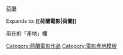 {{flagdeco|NED}} [[荷蘭電影|荷蘭]]<noinclude>

Expands to: '''<nowiki>[[荷蘭電影|荷蘭]]</nowiki>'''

用在{{t1|Infobox Film}}的「產地」欄

[[Category:荷蘭電影作品]]
[[Category:電影產地模板]]</noinclude>